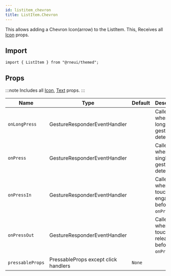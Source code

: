 ```yaml
---
id: listitem_chevron
title: ListItem.Chevron
---
```



This allows adding a Chevron Icon(arrow) to the ListItem.
This, Receives all [Icon](icon#props) props.

## Import

```tsx
import { ListItem } from "@rneui/themed";
```

## Props

:::note
Includes all [Icon](icon#props), [Text](https://reactnative.dev/docs/text#props) props.
:::

<div class='table-responsive'>

| Name             | Type                                 | Default | Description                                       |
| ---------------- | ------------------------------------ | ------- | ------------------------------------------------- |
| `onLongPress`    | GestureResponderEventHandler         |         | Called when a long-tap gesture is detected.       |
| `onPress`        | GestureResponderEventHandler         |         | Called when a single tap gesture is detected.     |
| `onPressIn`      | GestureResponderEventHandler         |         | Called when a touch is engaged before `onPress`.  |
| `onPressOut`     | GestureResponderEventHandler         |         | Called when a touch is released before `onPress`. |
| `pressableProps` | PressableProps except click handlers | `None`  |                                                   |

</div>
